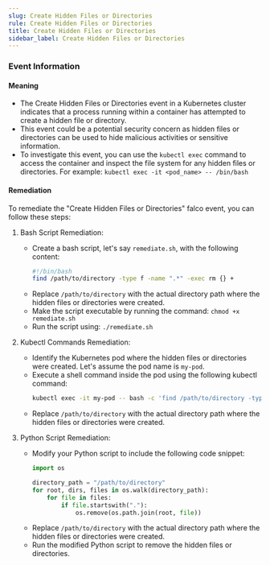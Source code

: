 ```yaml
--- 
slug: Create Hidden Files or Directories
rule: Create Hidden Files or Directories
title: Create Hidden Files or Directories
sidebar_label: Create Hidden Files or Directories
---
```

                   

### Event Information

#### Meaning

- The Create Hidden Files or Directories event in a Kubernetes cluster indicates that a process running within a container has attempted to create a hidden file or directory.
- This event could be a potential security concern as hidden files or directories can be used to hide malicious activities or sensitive information.
- To investigate this event, you can use the `kubectl exec` command to access the container and inspect the file system for any hidden files or directories. For example: `kubectl exec -it <pod_name> -- /bin/bash`

#### Remediation

To remediate the "Create Hidden Files or Directories" falco event, you can follow these steps:

1. Bash Script Remediation:
   - Create a bash script, let's say `remediate.sh`, with the following content:
     ```bash
     #!/bin/bash
     find /path/to/directory -type f -name ".*" -exec rm {} +
     ```
   - Replace `/path/to/directory` with the actual directory path where the hidden files or directories were created.
   - Make the script executable by running the command: `chmod +x remediate.sh`
   - Run the script using: `./remediate.sh`

2. Kubectl Commands Remediation:
   - Identify the Kubernetes pod where the hidden files or directories were created. Let's assume the pod name is `my-pod`.
   - Execute a shell command inside the pod using the following kubectl command:
     ```bash
     kubectl exec -it my-pod -- bash -c 'find /path/to/directory -type f -name ".*" -exec rm {} +'
     ```
   - Replace `/path/to/directory` with the actual directory path where the hidden files or directories were created.

3. Python Script Remediation:
   - Modify your Python script to include the following code snippet:
     ```python
     import os
     
     directory_path = "/path/to/directory"
     for root, dirs, files in os.walk(directory_path):
         for file in files:
             if file.startswith("."):
                 os.remove(os.path.join(root, file))
     ```
   - Replace `/path/to/directory` with the actual directory path where the hidden files or directories were created.
   - Run the modified Python script to remove the hidden files or directories.

 